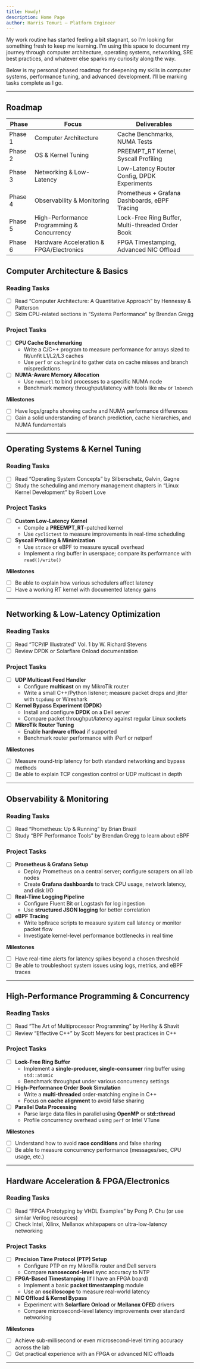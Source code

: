 ```yaml
---
title: Howdy!
description: Home Page
author: Harris Temuri – Platform Engineer
---
```


My work routine has started feeling a bit stagnant, so I’m looking for something fresh to keep me learning. I’m using this space to document my journey through computer architecture, operating systems, networking, SRE best practices, and whatever else sparks my curiosity along the way.

Below is my personal phased roadmap for deepening my skills in computer systems, performance tuning, and advanced development. I’ll be marking tasks complete as I go.

---

## Roadmap

| **Phase** | **Focus**                                                                         | **Deliverables**                                                 |
|-----------|-----------------------------------------------------------------------------------|------------------------------------------------------------------|
| Phase 1   | Computer Architecture                                                             | Cache Benchmarks, NUMA Tests                                     |
| Phase 2   | OS & Kernel Tuning                                                               | PREEMPT_RT Kernel, Syscall Profiling                             |
| Phase 3   | Networking & Low-Latency                                                          | Low-Latency Router Config, DPDK Experiments                      |
| Phase 4   | Observability & Monitoring                                                        | Prometheus + Grafana Dashboards, eBPF Tracing                    |
| Phase 5   | High-Performance Programming & Concurrency                                        | Lock-Free Ring Buffer, Multi-threaded Order Book                 |
| Phase 6   | Hardware Acceleration & FPGA/Electronics                                          | FPGA Timestamping, Advanced NIC Offload                          |



## Computer Architecture & Basics

### Reading Tasks
- [ ] Read “Computer Architecture: A Quantitative Approach” by Hennessy & Patterson  
- [ ] Skim CPU-related sections in “Systems Performance” by Brendan Gregg  

### Project Tasks
- [ ] **CPU Cache Benchmarking**  
  - Write a C/C++ program to measure performance for arrays sized to fit/unfit L1/L2/L3 caches  
  - Use `perf` or `cachegrind` to gather data on cache misses and branch mispredictions  
- [ ] **NUMA-Aware Memory Allocation**  
  - Use `numactl` to bind processes to a specific NUMA node  
  - Benchmark memory throughput/latency with tools like `mbw` or `lmbench`  

**Milestones**  
- [ ] Have logs/graphs showing cache and NUMA performance differences  
- [ ] Gain a solid understanding of branch prediction, cache hierarchies, and NUMA fundamentals  

---

## Operating Systems & Kernel Tuning

### Reading Tasks
- [ ] Read “Operating System Concepts” by Silberschatz, Galvin, Gagne  
- [ ] Study the scheduling and memory management chapters in “Linux Kernel Development” by Robert Love  

### Project Tasks
- [ ] **Custom Low-Latency Kernel**  
  - Compile a **PREEMPT_RT**-patched kernel  
  - Use `cyclictest` to measure improvements in real-time scheduling  
- [ ] **Syscall Profiling & Minimization**  
  - Use `strace` or eBPF to measure syscall overhead  
  - Implement a ring buffer in userspace; compare its performance with `read()/write()`  

**Milestones**  
- [ ] Be able to explain how various schedulers affect latency  
- [ ] Have a working RT kernel with documented latency gains  

---

## Networking & Low-Latency Optimization

### Reading Tasks
- [ ] Read “TCP/IP Illustrated” Vol. 1 by W. Richard Stevens  
- [ ] Review DPDK or Solarflare Onload documentation  

### Project Tasks
- [ ] **UDP Multicast Feed Handler**  
  - Configure **multicast** on my MikroTik router  
  - Write a small C++/Python listener; measure packet drops and jitter with `tcpdump` or Wireshark  
- [ ] **Kernel Bypass Experiment (DPDK)**  
  - Install and configure **DPDK** on a Dell server  
  - Compare packet throughput/latency against regular Linux sockets  
- [ ] **MikroTik Router Tuning**  
  - Enable **hardware offload** if supported  
  - Benchmark router performance with iPerf or netperf  

**Milestones**  
- [ ] Measure round-trip latency for both standard networking and bypass methods  
- [ ] Be able to explain TCP congestion control or UDP multicast in depth  

---

## Observability & Monitoring

### Reading Tasks
- [ ] Read “Prometheus: Up & Running” by Brian Brazil  
- [ ] Study “BPF Performance Tools” by Brendan Gregg to learn about eBPF  

### Project Tasks
- [ ] **Prometheus & Grafana Setup**  
  - Deploy Prometheus on a central server; configure scrapers on all lab nodes  
  - Create **Grafana dashboards** to track CPU usage, network latency, and disk I/O  
- [ ] **Real-Time Logging Pipeline**  
  - Configure Fluent Bit or Logstash for log ingestion  
  - Use **structured JSON logging** for better correlation  
- [ ] **eBPF Tracing**  
  - Write bpftrace scripts to measure system call latency or monitor packet flow  
  - Investigate kernel-level performance bottlenecks in real time  

**Milestones**  
- [ ] Have real-time alerts for latency spikes beyond a chosen threshold  
- [ ] Be able to troubleshoot system issues using logs, metrics, and eBPF traces  

---

## High-Performance Programming & Concurrency

### Reading Tasks
- [ ] Read “The Art of Multiprocessor Programming” by Herlihy & Shavit  
- [ ] Review “Effective C++” by Scott Meyers for best practices in C++  

### Project Tasks
- [ ] **Lock-Free Ring Buffer**  
  - Implement a **single-producer, single-consumer** ring buffer using `std::atomic`  
  - Benchmark throughput under various concurrency settings  
- [ ] **High-Performance Order Book Simulation**  
  - Write a **multi-threaded** order-matching engine in C++  
  - Focus on **cache alignment** to avoid false sharing  
- [ ] **Parallel Data Processing**  
  - Parse large data files in parallel using **OpenMP** or **std::thread**  
  - Profile concurrency overhead using `perf` or Intel VTune  

**Milestones**  
- [ ] Understand how to avoid **race conditions** and false sharing  
- [ ] Be able to measure concurrency performance (messages/sec, CPU usage, etc.)  

---

## Hardware Acceleration & FPGA/Electronics

### Reading Tasks
- [ ] Read “FPGA Prototyping by VHDL Examples” by Pong P. Chu (or use similar Verilog resources)  
- [ ] Check Intel, Xilinx, Mellanox whitepapers on ultra-low-latency networking  

### Project Tasks
- [ ] **Precision Time Protocol (PTP) Setup**  
  - Configure PTP on my MikroTik router and Dell servers  
  - Compare **nanosecond-level** sync accuracy to NTP  
- [ ] **FPGA-Based Timestamping** (If I have an FPGA board)  
  - Implement a basic **packet timestamping** module  
  - Use an **oscilloscope** to measure real-world latency  
- [ ] **NIC Offload & Kernel Bypass**  
  - Experiment with **Solarflare Onload** or **Mellanox OFED** drivers  
  - Compare microsecond-level latency improvements over standard networking  

**Milestones**  
- [ ] Achieve sub-millisecond or even microsecond-level timing accuracy across the lab  
- [ ] Get practical experience with an FPGA or advanced NIC offloads  

---

